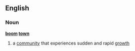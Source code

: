 ==English==
===Noun===
'''[[boom]] [[town]]'''
# a [[community]] that experiences sudden and rapid [[growth]]